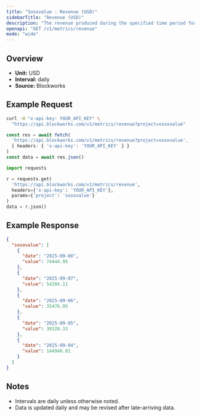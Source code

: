 ```yaml
---
title: "Sosovalue : Revenue (USD)"
sidebarTitle: "Revenue (USD)"
description: "The revenue produced during the specified time period for given project."
openapi: "GET /v1/metrics/revenue"
mode: "wide"
---
```


## Overview

- **Unit:** USD
- **Interval:** daily
- **Source:** Blockworks

## Example Request

<CodeGroup>

```bash cURL
curl -H "x-api-key: YOUR_API_KEY" \
  "https://api.blockworks.com/v1/metrics/revenue?project=sosovalue"
```

```typescript TypeScript
const res = await fetch(
  'https://api.blockworks.com/v1/metrics/revenue?project=sosovalue',
  { headers: { 'x-api-key': 'YOUR_API_KEY' } }
)
const data = await res.json()
```

```python Python
import requests

r = requests.get(
  'https://api.blockworks.com/v1/metrics/revenue',
  headers={'x-api-key': 'YOUR_API_KEY'},
  params={'project': 'sosovalue'}
)
data = r.json()
```

</CodeGroup>

## Example Response

```json
{
  "sosovalue": [
    {
      "date": "2025-09-08",
      "value": 74444.95
    },
    {
      "date": "2025-09-07",
      "value": 54284.11
    },
    {
      "date": "2025-09-06",
      "value": 35476.95
    },
    {
      "date": "2025-09-05",
      "value": 30328.33
    },
    {
      "date": "2025-09-04",
      "value": 144948.01
    }
  ]
}
```

## Notes
- Intervals are daily unless otherwise noted.
- Data is updated daily and may be revised after late-arriving data.
